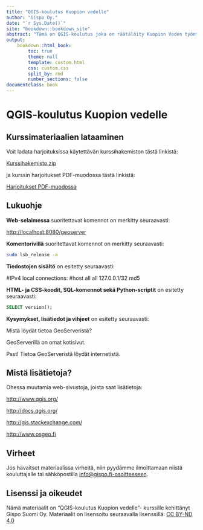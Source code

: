 ---
title: "QGIS-koulutus Kuopion vedelle"
author: "Gispo Oy."
date: "`r Sys.Date()`"
site: "bookdown::bookdown_site"
abstract: "Tämä on QGIS-koulutus joka on räätälöity Kuopion Veden työntekijöille"
output:
    bookdown::html_book:
        toc: true
        theme: null
        template: custom.html
        css: custom.css
        split_by: rmd
        number_sections: false
documentclass: book
---

<!-- Harjoitukset -->

# QGIS-koulutus Kuopion vedelle

## Kurssimateriaalien lataaminen

Voit ladata harjoituksissa käytettävän kurssihakemiston tästä linkistä:

::: note-box
[Kurssihakemisto.zip](https://drive.google.com/file/d/1e--hPgLULVOJ5u25PJ-vywCPKhmWyHe0/view?usp=sharing)
:::

ja kurssin harjoitukset PDF-muodossa tästä linkistä:

::: note-box
[Harjoitukset PDF-muodossa](https://github.com/gispocoding/master-training-data/releases/download/GR005/GR005.pdf)
:::

## Lukuohje

**Web-selaimessa** suoritettavat komennot on merkitty seuraavasti:

::: note-box
<http://localhost:8080/geoserver>
:::

**Komentorivillä** suoritettavat komennot on merkitty seuraavasti:

::: commandline-box
``` bash
sudo lsb_release -a
```
:::

**Tiedostojen sisältö** on esitetty seuraavasti:

::: file-content-box
#IPv4 local connections: #host all all 127.0.0.1/32 md5
:::

**HTML- ja CSS-koodit, SQL-komennot sekä Python-scriptit** on esitetty seuraavasti:

::: code-box
``` sql
SELECT version();
```
:::

**Kysymykset, lisätiedot ja vihjeet** on esitetty seuraavasti:

::: hint-box
Mistä löydät tietoa GeoServeristä?

GeoServerillä on omat kotisivut.

Psst! Tietoa GeoServeristä löydät internetistä.
:::

## Mistä lisätietoja?

Ohessa muutamia web-sivustoja, joista saat lisätietoja:

::: note-box
<http://www.qgis.org/>
:::

::: note-box
<http://docs.qgis.org/>
:::

::: note-box
<http://gis.stackexchange.com/>
:::

::: note-box
<http://www.osgeo.fi>
:::

## Virheet

Jos havaitset materiaalissa virheitä, niin pyydämme ilmoittamaan niistä kouluttajalle tai sähköpostilla [info\@gispo.fi-osoitteeseen](mailto:info@gispo.fi-osoitteeseen){.email}.

## Lisenssi ja oikeudet

Nämä materiaalit on "QGIS-koulutus Kuopion vedelle"- kurssille kehittänyt Gispo Suomi Oy. Materiaalit on lisensoitu seuraavalla lisenssillä: [CC BY-ND 4.0](https://creativecommons.org/licenses/by-nd/4.0/)
